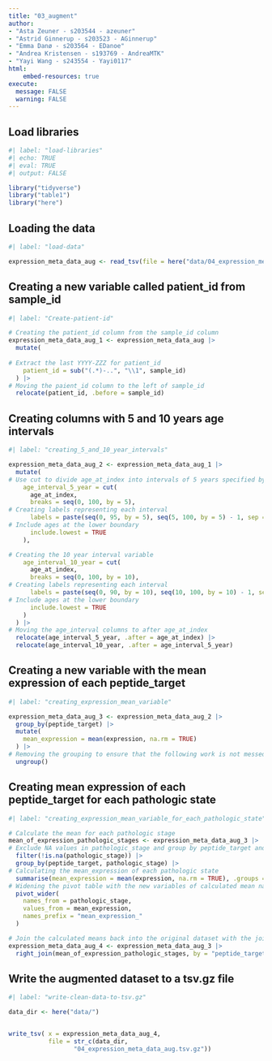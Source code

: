```yaml
---
title: "03_augment"
author:
- "Asta Zeuner - s203544 - azeuner"
- "Astrid Ginnerup - s203523 - AGinnerup"
- "Emma Danø - s203564 - EDanoe"
- "Andrea Kristensen - s193769 - AndreaMTK"
- "Yayi Wang - s243554 - Yayi0117"
html: 
    embed-resources: true
execute: 
  message: FALSE
  warning: FALSE
---
```


## Load libraries

```r
#| label: "load-libraries" 
#| echo: TRUE
#| eval: TRUE 
#| output: FALSE  

library("tidyverse")
library("table1")
library("here")
```

## Loading the data

```r
#| label: "load-data" 

expression_meta_data_aug <- read_tsv(file = here("data/04_expression_meta_data_clean.tsv.gz"))


```

## Creating a new variable called patient_id from sample_id

```r
#| label: "Create-patient-id"

# Creating the patient_id column from the sample_id column
expression_meta_data_aug_1 <- expression_meta_data_aug |> 
  mutate(
    
# Extract the last YYYY-ZZZ for patient_id
    patient_id = sub("(.*)-..", "\\1", sample_id)
  ) |> 
# Moving the paient_id column to the left of sample_id
  relocate(patient_id, .before = sample_id)
```

## Creating columns with 5 and 10 years age intervals

```r
#| label: "creating_5_and_10_year_intervals"

expression_meta_data_aug_2 <- expression_meta_data_aug_1 |> 
  mutate(
# Use cut to divide age_at_index into intervals of 5 years specified by breaks
    age_interval_5_year = cut(
      age_at_index,
      breaks = seq(0, 100, by = 5),
# Creating labels representing each interval
      labels = paste(seq(0, 95, by = 5), seq(5, 100, by = 5) - 1, sep = "-"), 
# Include ages at the lower boundary
      include.lowest = TRUE          
    ),

# Creating the 10 year interval variable
    age_interval_10_year = cut(
      age_at_index,
      breaks = seq(0, 100, by = 10),
# Creating labels representing each interval
      labels = paste(seq(0, 90, by = 10), seq(10, 100, by = 10) - 1, sep = "-"), 
# Include ages at the lower boundary
      include.lowest = TRUE
    )
  ) |> 
# Moving the age_interval columns to after age_at_index
  relocate(age_interval_5_year, .after = age_at_index) |> 
  relocate(age_interval_10_year, .after = age_interval_5_year)
```

## Creating a new variable with the mean expression of each peptide_target

```r
#| label: "creating_expression_mean_variable"

expression_meta_data_aug_3 <- expression_meta_data_aug_2 |> 
  group_by(peptide_target) |> 
  mutate(
    mean_expression = mean(expression, na.rm = TRUE)
  ) |> 
# Removing the grouping to ensure that the following work is not messed up
  ungroup() 
```

## Creating mean expression of each peptide_target for each pathologic state

```r
#| label: "creating_expression_mean_variable_for_each_pathologic_state"

# Calculate the mean for each pathologic stage
mean_of_expression_pathologic_stages <- expression_meta_data_aug_3 |> 
# Exclude NA values in pathologic_stage and group by peptide_target and pathologic_state
  filter(!is.na(pathologic_stage)) |>  
  group_by(peptide_target, pathologic_stage) |> 
# Calculating the mean_expression of each pathologic state
  summarise(mean_expression = mean(expression, na.rm = TRUE), .groups = "drop") |> 
# Widening the pivot table with the new variables of calculated mean named by the pathologic_state
  pivot_wider(
    names_from = pathologic_stage,
    values_from = mean_expression,
    names_prefix = "mean_expression_"
  )

# Join the calculated means back into the original dataset with the join function
expression_meta_data_aug_4 <- expression_meta_data_aug_3 |> 
  right_join(mean_of_expression_pathologic_stages, by = "peptide_target")
```

## Write the augmented dataset to a tsv.gz file

```r
#| label: "write-clean-data-to-tsv.gz"

data_dir <- here("data/")


write_tsv( x = expression_meta_data_aug_4,
           file = str_c(data_dir, 
                  "04_expression_meta_data_aug.tsv.gz"))


```
